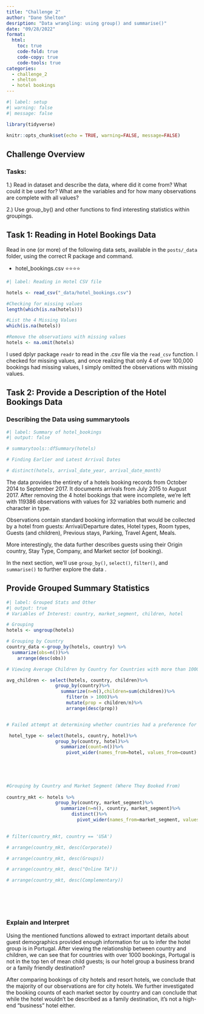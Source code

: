 ```yaml
---
title: "Challenge 2"
author: "Dane Shelton"
desription: "Data wrangling: using group() and summarise()"
date: "09/28/2022"
format:
  html:
    toc: true
    code-fold: true
    code-copy: true
    code-tools: true
categories:
  - challenge_2
  - shelton
  - hotel bookings
---
```


```r
#| label: setup
#| warning: false
#| message: false

library(tidyverse)

knitr::opts_chunk$set(echo = TRUE, warning=FALSE, message=FALSE)
```

## Challenge Overview

### Tasks:

1.) Read in dataset and describe the data, where did it come from? What could it be used for? What are the variables and for how many observations are complete with all values?

2.) Use group_by() and other functions to find interesting statistics within groupings.

## Task 1: Reading in Hotel Bookings Data

Read in one (or more) of the following data sets, available in the `posts/_data` folder, using the correct R package and command.

-   hotel_bookings.csv ⭐⭐⭐⭐

```r
#| label: Reading in Hotel CSV file

hotels <- read_csv("_data/hotel_bookings.csv")

#Checking for missing values
length(which(is.na(hotels)))

#List the 4 Missing Values
which(is.na(hotels))

#Remove the observations with missing values
hotels <- na.omit(hotels)
```

I used dplyr package `readr` to read in the .csv file via the `read_csv` function. I checked for missing values, and once realizing that only 4 of over 100,000 bookings had missing values, I simply omitted the observations with missing values. 

## Task 2: Provide a Description of the Hotel Bookings Data

### Describing the Data using summarytools
```r
#| label: Summary of hotel_bookings
#| output: false

# summarytools::dfSummary(hotels)

# Finding Earlier and Latest Arrival Dates

# distinct(hotels, arrival_date_year, arrival_date_month)

```

The data provides the entirety of a hotels booking records from October 2014 to September 2017. It documents arrivals from July 2015 to August 2017. After removing the 4 hotel bookings that were incomplete, we're left with 119386 observations with values for 32 variables both numeric and character in type. 

Observations contain standard booking information that would be collected by a hotel from guests: Arrival/Departure dates, Hotel types, Room types, Guests (and children), Previous stays, Parking, Travel Agent, Meals. 

More interestingly, the data further describes guests using their Origin country, Stay Type, Company, and Market sector (of booking). 

In the next section, we'll use `group_by()`, `select()`, `filter()`, and `summarise()` to further explore the data .

## Provide Grouped Summary Statistics


```r
#| label: Grouped Stats and Other 
#| output: true
# Variables of Interest: country, market_segment, children, hotel

# Grouping
hotels <- ungroup(hotels)

# Grouping by Country
country_data <-group_by(hotels, country) %>%
  summarize(obs=n())%>%
    arrange(desc(obs))

# Viewing Average Children by Country for Countries with more than 1000 obs

avg_children <- select(hotels, country, children)%>%
                  group_by(country)%>%
                    summarize(n=n(),children=sum(children))%>%
                      filter(n > 1000)%>%
                      mutate(prop = children/n)%>%
                      arrange(desc(prop))


# Failed attempt at determining whether countries had a preference for city hotel vs resort hotel

 hotel_type <- select(hotels, country, hotel)%>%
                  group_by(country, hotel)%>%
                    summarize(count=n())%>%
                      pivot_wider(names_from=hotel, values_from=count)
                  
 
 


#Grouping by Country and Market Segment (Where They Booked From)
 
country_mkt <- hotels %>% 
                  group_by(country, market_segment)%>%
                    summarize(n=n(), country, market_segment)%>%
                        distinct()%>%
                          pivot_wider(names_from=market_segment, values_from=n)
                            

# filter(country_mkt, country == 'USA')

# arrange(country_mkt, desc(Corporate))

# arrange(country_mkt, desc(Groups))

# arrange(country_mkt, desc("Online TA"))

# arrange(country_mkt, desc(Complementary))







```

### Explain and Interpret

Using the mentioned functions allowed to extract important details about guest demographics provided enough information for us to infer the hotel group is in Portugal. After viewing the relationship between country and children, we can see that for countries with over 1000 bookings, Portugal is not in the top ten of mean child guests; is our hotel group a business brand or a family friendly destination?

After comparing bookings of city hotels and resort hotels, we conclude that the majority of our observations are for city hotels. We further investigated the booking counts of each market sector by country and can conclude that while the hotel wouldn't be described as a family destination, it's not a high-end "business" hotel either.